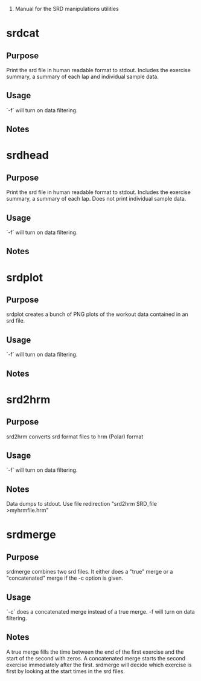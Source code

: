 #Manual for the SRD manipulations utilities

=srdcat=
==Purpose==
Print the srd file in human readable format to stdout. Includes the exercise summary, a summary of each lap and individual sample data.
==Usage==
{{{srdcat [-f] SRD_file}}} 

`-f` will turn on data filtering.
==Notes==

=srdhead=
==Purpose== 
Print the srd file in human readable format to stdout. Includes the exercise summary, a summary of each lap. Does not print individual sample data.
==Usage==
{{{srdhead [-f] SRD_file}}} 

`-f` will turn on data filtering.
==Notes==

=srdplot=
==Purpose== 
srdplot creates a bunch of PNG plots of the workout data contained in an srd file.
==Usage==
{{{srdplot [-f] SRD_file}}}

`-f` will turn on data filtering.
==Notes==

=srd2hrm=
==Purpose== 
srd2hrm converts srd format files to hrm (Polar) format
==Usage==
{{{srd2hrm [-f] SRD_file }}}

`-f` will turn on data filtering.
==Notes==
Data dumps to stdout. Use file redirection "srd2hrm SRD_file >myhrmfile.hrm"

=srdmerge=
==Purpose== 
srdmerge combines two srd files. It either does a "true" merge or a "concatenated" merge if the -c option is given.
==Usage==
{{{srdmerge [-c] [-f] <SRD file 1> <SRD file 2> <output SRD file name> }}}

`-c` does a concatenated merge instead of a true merge. -f will turn on data filtering.
==Notes==
A true merge fills the time between the end of the first exercise and the start of the second with zeros. A concatenated merge starts the second exercise immediately after the first. srdmerge will decide which exercise is first by looking at the start times in the srd files.







